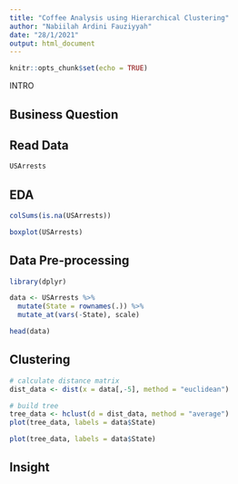 ```yaml
---
title: "Coffee Analysis using Hierarchical Clustering"
author: "Nabiilah Ardini Fauziyyah"
date: "28/1/2021"
output: html_document
---
```


```r
knitr::opts_chunk$set(echo = TRUE)
```

INTRO

## Business Question

## Read Data 

```r
USArrests
```

## EDA

```r
colSums(is.na(USArrests))
```

```r
boxplot(USArrests)
```

## Data Pre-processing

```r
library(dplyr)

data <- USArrests %>% 
  mutate(State = rownames(.)) %>% 
  mutate_at(vars(-State), scale)

head(data)
```
## Clustering

```r
# calculate distance matrix
dist_data <- dist(x = data[,-5], method = "euclidean")
```

```r
# build tree
tree_data <- hclust(d = dist_data, method = "average")
plot(tree_data, labels = data$State)
```
```r
plot(tree_data, labels = data$State)
```

## Insight



